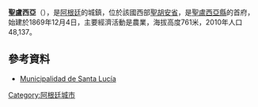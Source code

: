 '''聖盧西亞'''（{{lang-es|Santa Lucía}}），是[[阿根廷|阿根廷]]的城鎮，位於該國西部[[聖胡安省_(阿根廷)|聖胡安省]]，是[[聖盧西亞縣_(聖胡安省)|聖盧西亞縣]]的首府，始建於1869年12月4日，主要經濟活動是農業，海拔高度761米，2010年人口48,137。

==參考資料==
*[https://web.archive.org/web/20100420065404/http://www.santaluciagobierno.gov.ar/ Municipalidad de Santa Lucía]

{{Argentina-geo-stub}}
[[Category:阿根廷城市|Category:阿根廷城市]]